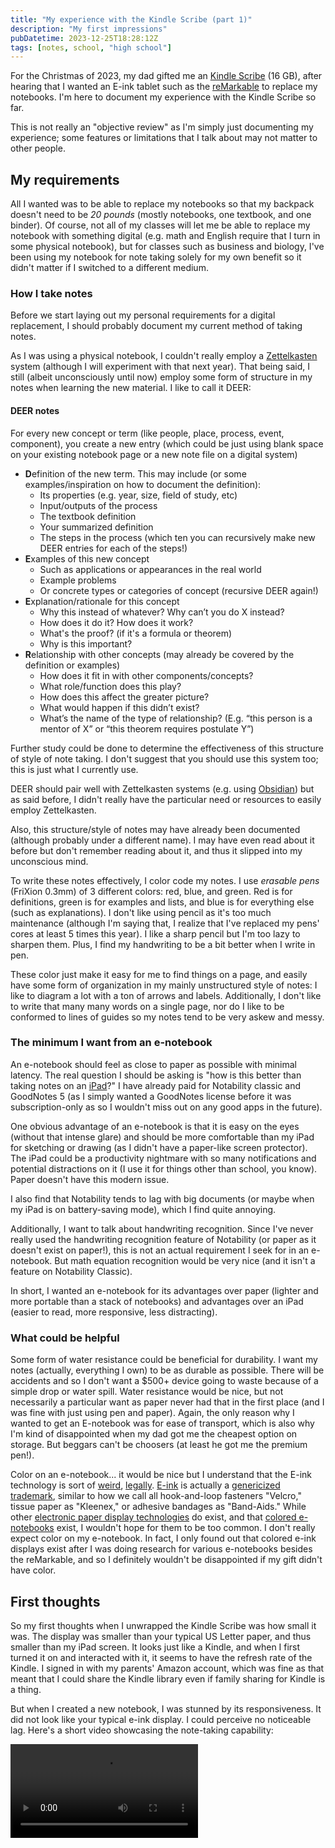 ```yaml
---
title: "My experience with the Kindle Scribe (part 1)"
description: "My first impressions"
pubDatetime: 2023-12-25T18:28:12Z
tags: [notes, school, "high school"]
---
```



For the Christmas of 2023, my dad gifted me an [Kindle Scribe](https://www.amazon.com/Kindle-Scribe-the-first-Kindle-for-reading-writing-journaling-and-sketching/dp/B0BQPPW5T5) (16 GB), after hearing that I wanted an E-ink tablet such as the [reMarkable](https://remarkable.com) to replace my notebooks. I'm here to document my experience with the Kindle Scribe so far.

This is not really an "objective review" as I'm simply just documenting my experience; some features or limitations that I talk about may not matter to other people.

## My requirements

All I wanted was to be able to replace my notebooks so that my backpack doesn't need to be _20 pounds_ (mostly notebooks, one textbook, and one binder). Of course, not all of my classes will let me be able to replace my notebook with something digital (e.g. math and English require that I turn in some physical notebook), but for classes such as business and biology, I've been using my notebook for note taking solely for my own benefit so it didn't matter if I switched to a different medium.

### How I take notes

Before we start laying out my personal requirements for a digital replacement, I should probably document my current method of taking notes.

As I was using a physical notebook, I couldn't really employ a [Zettelkasten](https://en.wikipedia.org/wiki/Zettelkasten) system (although I will experiment with that next year). That being said, I still (albeit unconsciously until now) employ some form of structure in my notes when learning the new material. I like to call it DEER:

#### DEER notes

For every new concept or term (like people, place, process, event, component), you create a new entry (which could be just using blank space on your existing notebook page or a new note file on a digital system)

- **D**efinition of the new term. This may include (or some examples/inspiration on how to document the definition):
  - Its properties (e.g. year, size, field of study, etc)
  - Input/outputs of the process
  - The textbook definition
  - Your summarized definition
  - The steps in the process (which ten you can recursively make new DEER entries for each of the steps!)
- **E**xamples of this new concept
  - Such as applications or appearances in the real world
  - Example problems
  - Or concrete types or categories of concept (recursive DEER again!)
- **E**xplanation/rationale for this concept
  - Why this instead of whatever? Why can’t you do X instead?
  - How does it do it? How does it work?
  - What's the proof? (if it's a formula or theorem)
  - Why is this important?
- **R**elationship with other concepts (may already be covered by the definition or examples)
  - How does it fit in with other components/concepts?
  - What role/function does this play?
  - How does this affect the greater picture?
  - What would happen if this didn’t exist?
  - What’s the name of the type of relationship? (E.g. “this person is a mentor of X” or “this theorem requires postulate Y”)

Further study could be done to determine the effectiveness of this structure of style of note taking. I don't suggest that you should use this system too; this is just what I currently use.

DEER should pair well with Zettelkasten systems (e.g. using [Obsidian](https://obsidian.md)) but as said before, I didn't really have the particular need or resources to easily employ Zettelkasten.

Also, this structure/style of notes may have already been documented (although probably under a different name). I may have even read about it before but don't remember reading about it, and thus it slipped into my unconscious mind.

To write these notes effectively, I color code my notes. I use _erasable pens_ (FriXion 0.3mm) of 3 different colors: red, blue, and green. Red is for definitions, green is for examples and lists, and blue is for everything else (such as explanations). I don't like using pencil as it's too much maintenance (although I'm saying that, I realize that I've replaced my pens' cores at least 5 times this year). I like a sharp pencil but I'm too lazy to sharpen them. Plus, I find my handwriting to be a bit better when I write in pen.

These color just make it easy for me to find things on a page, and easily have some form of organization in my mainly unstructured style of notes: I like to diagram a lot with a ton of arrows and labels. Additionally, I don't like to write that many many words on a single page, nor do I like to be conformed to lines of guides so my notes tend to be very askew and messy.

### The minimum I want from an e-notebook

An e-notebook should feel as close to paper as possible with minimal latency. The real question I should be asking is "how is this better than taking notes on an [iPad](https://support.apple.com/kb/SP844?locale=en_US)?" I have already paid for Notability classic and GoodNotes 5 (as I simply wanted a GoodNotes license before it was subscription-only as so I wouldn't miss out on any good apps in the future).

One obvious advantage of an e-notebook is that it is easy on the eyes (without that intense glare) and should be more comfortable than my iPad for sketching or drawing (as I didn't have a paper-like screen protector). The iPad could be a productivity nightmare with so many notifications and potential distractions on it (I use it for things other than school, you know). Paper doesn't have this modern issue.

I also find that Notability tends to lag with big documents (or maybe when my iPad is on battery-saving mode), which I find quite annoying.

Additionally, I want to talk about handwriting recognition. Since I've never really used the handwriting recognition feature of Notability (or paper as it doesn't exist on paper!), this is not an actual requirement I seek for in an e-notebook. But math equation recognition would be very nice (and it isn't a feature on Notability Classic).

In short, I wanted an e-notebook for its advantages over paper (lighter and more portable than a stack of notebooks) and advantages over an iPad (easier to read, more responsive, less distracting).

### What could be helpful

Some form of water resistance could be beneficial for durability. I want my notes (actually, everything I own) to be as durable as possible. There will be accidents and so I don't want a $500+ device going to waste because of a simple drop or water spill. Water resistance would be nice, but not necessarily a particular want as paper never had that in the first place (and I was fine with just using pen and paper). Again, the only reason why I wanted to get an E-notebook was for ease of transport, which is also why I'm kind of disappointed when my dad got me the cheapest option on storage. But beggars can't be choosers (at least he got me the premium pen!).

Color on an e-notebook... it would be nice but I understand that the E-ink technology is sort of [weird](https://news.ycombinator.com/item?id=14124835), [legally](https://www.reddit.com/r/ereader/comments/15ix9ti/why_is_there_a_monopoly_for_the_production_of/). [E-ink](https://blog.eink.com/e-ink-represents-both-a-family-of-companies-and-our-technology) is actually a [genericized trademark](https://en.wikipedia.org/wiki/Generic_trademark), similar to how we call all hook-and-loop fasteners "Velcro," tissue paper as "Kleenex," or adhesive bandages as "Band-Aids." While other [electronic paper display technologies](https://en.wikipedia.org/wiki/Electronic_paper) do exist, and that [colored e-notebooks](https://shop.boox.com/products/noteair3) exist, I wouldn't hope for them to be too common. I don't really expect color on my e-notebook. In fact, I only found out that colored e-ink displays exist after I was doing research for various e-notebooks besides the reMarkable, and so I definitely wouldn't be disappointed if my gift didn't have color.

## First thoughts

So my first thoughts when I unwrapped the Kindle Scribe was how small it was. The display was smaller than your typical US Letter paper, and thus smaller than my iPad screen. It looks just like a Kindle, and when I first turned it on and interacted with it, it seems to have the refresh rate of the Kindle. I signed in with my parents' Amazon account, which was fine as that meant that I could share the Kindle library even if family sharing for Kindle is a thing.

But when I created a new notebook, I was stunned by its responsiveness. It did not look like your typical e-ink display. I could perceive no noticeable lag. Here's a short video showcasing the note-taking capability:

<Video src={v1} />

And yes, it can function as a normal eBook reader. The note-taking capability on PDFs or eBooks is weird though, as we will see later on.

## The software

One of the main complaints you would find on the Amazon reviews is about the software in the Kindle Scribe. This means that the hardware has the full capability of doing something (and it has probably already been implemented in other places in the software), but the feature randomly cannot work under this random circumstance. I was skeptical so here's my experience with the software in the Kindle Scribe.

### I can upload PDFs via USB&#33;

We already covered note taking and eBook reading (although I'll go more in-depth into eBook reading later on). But let's say I wanted to read [Putting the “You” in CPU by Lexi Mattick & Hack Club](http://cpu.land). They have a PDF version which I downloaded and was able to upload it to my Kindle Scribe using this [random software required for file transfer](https://www.android.com/filetransfer/). Fine, I don't care too much about installing additional software if that means I'll be able to get it to work. This was probably a [well-documented macOS limitation anyway](https://en.wikipedia.org/wiki/Media_Transfer_Protocol#macOS).

So I was able to read the PDF on my Kindle. Yay!

But wait! Unlike the Kindle eBooks I read from our Amazon Kindle library, I couldn't create notes on this PDF. Sure, I could highlight text and create text note annotations on it, but I couldn't do what I could have done on a normal eBook from my Kindle library. It turns out...

### Uploading a PDF via USB is more limited&#46;&#46;&#46;

Apparently, the only way to get full annotation features is to have uploaded your PDF via "Send to Kindle."

![Arbitrary limitations on imported PDFs](@assets/kindle-document-table.png)

I didn't really want to go through the [hassle of doing that](https://www.amazon.com/sendtokindle) (because that means I would either need to sign into my parent's Amazon account on my computer or get them to upload it for me when they have the time)

Remember how I said I could make notes on the eBooks from my Kindle library? Well I can "take notes" if you're fine with this:

<Video src={v2} />

This is what I mean by taking notes on a PDF uploaded via USB:

<Video src={v3} />

(my movements may seem clunky because I'm trying to hold my iPad in one hand to record this)

This is an arbitrary because their software definitely has the capability to do this. As this [Reddit thread](https://www.reddit.com/r/kindle/comments/15yl4fj/comment/jxdtbku/?utm_source=share&utm_medium=web2x&context=3) puts it:

> - If you upload the PDF from their web interface, you can write on it, but you can't annotate it normally as an ebook
> - If you load it through USB, it's actually a bit better quality than the upload, but you can't do nothing at all to it
> - If you convert to kindle format first (e.g. by sending it to the email) it's just like a normal ebook

But you know what's even funnier? Annotating directly on the ePub paper-style _is_ supported, but only on [books bought from the Amazon Kindle Library that have "Write on" capability](https://www.amazon.com/b?node=32897194011). Surely there is no difference between the formats here, only metadata...

## Conclusion, for now

Since I haven't really tested this device (as school hasn't started yet), I can't really give a comprehensive review of how well this device works and fits into my workflow. I may follow up with an update blog post but for now, despite its limitations, the Kindle Scribe isn't bad at all. It does what I need and that's all I really care about.

Edit: There is now [a part 2](./my-experience-with-the-kindle-scribe-part-2) as I've now used the Kindle Scribe long enough to talk about my experience beyond first impressions.